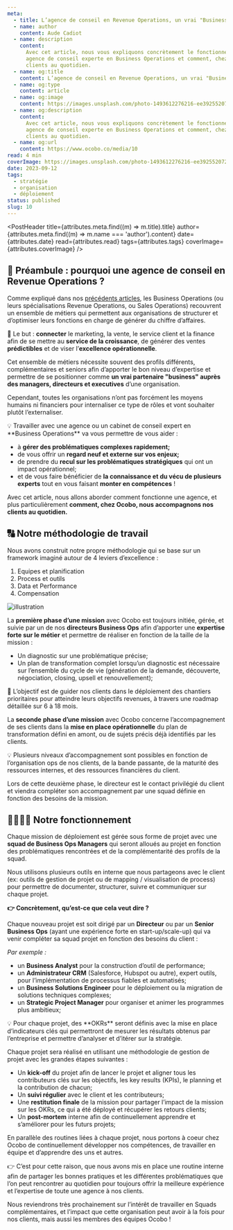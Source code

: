 ```yaml
---
meta:
  - title: L’agence de conseil en Revenue Operations, un vrai "Business Partner" externalisé
  - name: author
    content: Aude Cadiot
  - name: description
    content:
      Avec cet article, nous vous expliquons concrètement le fonctionnement et l’organisation d’une
      agence de conseil experte en Business Operations et comment, chez Ocobo, nous accompagnons nos
      clients au quotidien.
  - name: og:title
    content: L’agence de conseil en Revenue Operations, un vrai "Business Partner" externalisé
  - name: og:type
    content: article
  - name: og:image
    content: https://images.unsplash.com/photo-1493612276216-ee3925520721?ixlib=rb-4.0.3&q=85&fm=jpg&&cs=srgb&w=1200&h=800&fit=crop
  - name: og:description
    content:
      Avec cet article, nous vous expliquons concrètement le fonctionnement et l’organisation d’une
      agence de conseil experte en Business Operations et comment, chez Ocobo, nous accompagnons nos
      clients au quotidien.
  - name: og:url
    content: https://www.ocobo.co/media/10
read: 4 min
coverImage: https://images.unsplash.com/photo-1493612276216-ee3925520721?ixlib=rb-4.0.3&q=85&fm=jpg&cs=srgb&w=1200&h=800&fit=crop
date: 2023-09-12
tags:
  - stratégie
  - organisation
  - déploiement
status: published
slug: 10
---
```



<PostHeader
  title={attributes.meta.find((m) => m.title).title}
  author={attributes.meta.find((m) => m.name === 'author').content}
  date={attributes.date}
  read={attributes.read}
  tags={attributes.tags}
  coverImage={attributes.coverImage}
/>

## 🏪 Préambule : pourquoi une agence de conseil en Revenue Operations ?

Comme expliqué dans nos [précédents articles](https://www.ocobo.co/media/1), les Business Operations
(ou leurs spécialisations Revenue Operations, ou Sales Operations) recouvrent un ensemble de métiers
qui permettent aux organisations de structurer et d’optimiser leurs fonctions en charge de générer
du chiffre d’affaires.

🎯 Le but : **connecter** le marketing, la vente, le service client et la finance afin de se mettre
au **service de la croissance**, de générer des ventes **prédictibles** et de viser l’**excellence
opérationnelle**.

Cet ensemble de métiers nécessite souvent des profils différents, complémentaires et seniors afin
d’apporter le bon niveau d’expertise et permettre de se positionner comme **un vrai partenaire
"business" auprès des managers, directeurs et executives** d’une organisation.

Cependant, toutes les organisations n’ont pas forcément les moyens humains ni financiers pour
internaliser ce type de rôles et vont souhaiter plutôt l’externaliser.

<Callout>
💡 Travailler avec une agence ou un cabinet de conseil expert en **Business Operations** va vous permettre de vous aider :

- à **gérer des problématiques complexes rapidement;**
- de vous offrir un **regard neuf et externe sur vos enjeux;**
- de prendre du **recul sur les problématiques stratégiques** qui ont un impact opérationnel;
- et de vous faire bénéficier de **la connaissance et du vécu de plusieurs experts** tout en vous
  faisant **monter en compétences** !

</Callout>

Avec cet article, nous allons aborder comment fonctionne une agence, et plus particulièrement
**comment, chez Ocobo, nous accompagnons nos clients au quotidien.**

## 🔠 Notre méthodologie de travail

Nous avons construit notre propre méthodologie qui se base sur un framework imaginé autour de 4
leviers d’excellence :

1. Equipes et planification
2. Process et outils
3. Data et Performance
4. Compensation

![illustration](/posts/10/1.png)

La **première phase d’une mission** avec Ocobo est toujours initiée, gérée, et suivie par un de nos
**directeurs Business Ops** afin d’apporter une **expertise forte sur le métier** et permettre de
réaliser en fonction de la taille de la mission :

- Un diagnostic sur une problématique précise;
- Un plan de transformation complet lorsqu’un diagnostic est nécessaire sur l’ensemble du cycle de
  vie (génération de la demande, découverte, négociation, closing, upsell et renouvellement);

<Callout variant="mint">
  🎯 L’objectif est de guider nos clients dans le déploiement des chantiers prioritaires pour
  atteindre leurs objectifs revenues, à travers une roadmap détaillée sur 6 à 18 mois.
</Callout>

La **seconde** **phase d’une mission** avec Ocobo concerne l’accompagnement de ses clients dans la
**mise en place opérationnelle** du plan de transformation défini en amont, ou de sujets précis déjà
identifiés par les clients.

<Callout>
  💡 Plusieurs niveaux d’accompagnement sont possibles en fonction de l’organisation ops de nos
  clients, de la bande passante, de la maturité des ressources internes, et des ressources
  financières du client.
</Callout>

Lors de cette deuxième phase, le directeur est le contact privilégié du client et viendra compléter
son accompagnement par une squad définie en fonction des besoins de la mission.

## 👨‍👩‍👧‍👦 Notre fonctionnement

Chaque mission de déploiement est gérée sous forme de projet avec une **squad de Business Ops
Managers** qui seront alloués au projet en fonction des problématiques rencontrées et de la
complémentarité des profils de la squad.

Nous utilisons plusieurs outils en interne que nous partageons avec le client (ex: outils de gestion
de projet ou de mapping / visualisation de process) pour permettre de documenter, structurer, suivre
et communiquer sur chaque projet.

**👉 Concrètement, qu’est-ce que cela veut dire ?**

Chaque nouveau projet est soit dirigé par un **Directeur** ou par un **Senior Business Ops** (ayant
une expérience forte en start-up/scale-up) qui va venir compléter sa squad projet en fonction des
besoins du client :

_Par exemple :_

- un **Business Analyst** pour la construction d’outil de performance;
- un **Administrateur CRM** (Salesforce, Hubspot ou autre), expert outils, pour l’implémentation de
  processus fiables et automatisés;
- un **Business Solutions Engineer** pour le déploiement ou la migration de solutions techniques
  complexes;
- un **Strategic Project Manager** pour organiser et animer les programmes plus ambitieux;

<Callout>
  💡 Pour chaque projet, des **OKRs** seront définis avec la mise en place d’indicateurs clés qui
  permettront de mesurer les résultats obtenus par l’entreprise et permettre d’analyser et d’itérer
  sur la stratégie.
</Callout>

Chaque projet sera réalisé en utilisant une méthodologie de gestion de projet avec les grandes
étapes suivantes :

- Un **kick-off** du projet afin de lancer le projet et aligner tous les contributeurs clés sur les
  objectifs, les key results (KPIs), le planning et la contribution de chacun;
- Un **suivi régulier** avec le client et les contributeurs;
- Une **restitution finale** de la mission pour partager l’impact de la mission sur les OKRs, ce qui
  a été déployé et récupérer les retours clients;
- Un **post-mortem** interne afin de continuellement apprendre et s’améliorer pour les futurs
  projets;

En parallèle des routines liées à chaque projet, nous portons à coeur chez Ocobo de continuellement
développer nos compétences, de travailler en équipe et d’apprendre des uns et autres.

👉 C’est pour cette raison, que nous avons mis en place une routine interne afin de partager les
bonnes pratiques et les différentes problématiques que l’on peut rencontrer au quotidien pour
toujours offrir la meilleure expérience et l’expertise de toute une agence à nos clients.

Nous reviendrons très prochainement sur l’intérêt de travailler en Squads complémentaires, et
l’impact que cette organisation peut avoir à la fois pour nos clients, mais aussi les membres des
équipes Ocobo !
